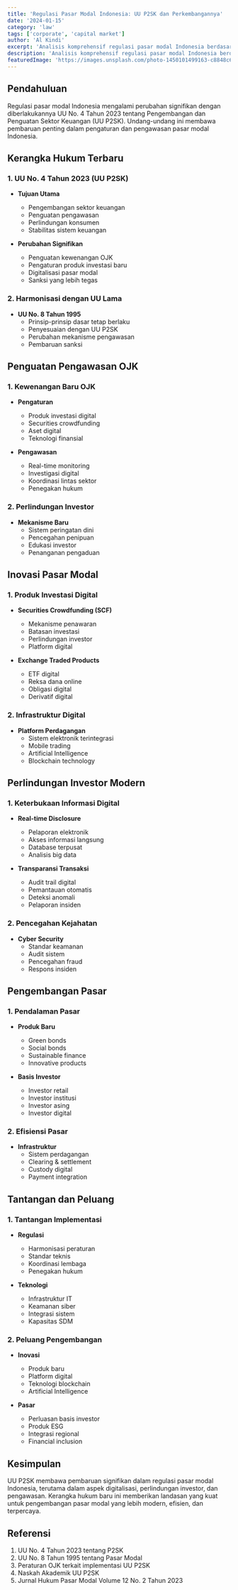 ```yaml
---
title: 'Regulasi Pasar Modal Indonesia: UU P2SK dan Perkembangannya'
date: '2024-01-15'
category: 'law'
tags: ['corporate', 'capital market']
author: 'Al Kindi'
excerpt: 'Analisis komprehensif regulasi pasar modal Indonesia berdasarkan UU P2SK dan peraturan terkini, termasuk perubahan signifikan dalam pengaturan dan pengawasan pasar modal.'
description: 'Analisis komprehensif regulasi pasar modal Indonesia berdasarkan UU P2SK dan peraturan terkini, termasuk perubahan signifikan dalam pengaturan dan pengawasan pasar modal.'
featuredImage: 'https://images.unsplash.com/photo-1450101499163-c8848c66ca85?q=80&w=1920&auto=format&fit=crop'
---
```


## Pendahuluan

Regulasi pasar modal Indonesia mengalami perubahan signifikan dengan diberlakukannya UU No. 4 Tahun 2023 tentang Pengembangan dan Penguatan Sektor Keuangan (UU P2SK). Undang-undang ini membawa pembaruan penting dalam pengaturan dan pengawasan pasar modal Indonesia.

## Kerangka Hukum Terbaru

### 1. UU No. 4 Tahun 2023 (UU P2SK)

- **Tujuan Utama**

  - Pengembangan sektor keuangan
  - Penguatan pengawasan
  - Perlindungan konsumen
  - Stabilitas sistem keuangan

- **Perubahan Signifikan**
  - Penguatan kewenangan OJK
  - Pengaturan produk investasi baru
  - Digitalisasi pasar modal
  - Sanksi yang lebih tegas

### 2. Harmonisasi dengan UU Lama

- **UU No. 8 Tahun 1995**
  - Prinsip-prinsip dasar tetap berlaku
  - Penyesuaian dengan UU P2SK
  - Perubahan mekanisme pengawasan
  - Pembaruan sanksi

## Penguatan Pengawasan OJK

### 1. Kewenangan Baru OJK

- **Pengaturan**

  - Produk investasi digital
  - Securities crowdfunding
  - Aset digital
  - Teknologi finansial

- **Pengawasan**
  - Real-time monitoring
  - Investigasi digital
  - Koordinasi lintas sektor
  - Penegakan hukum

### 2. Perlindungan Investor

- **Mekanisme Baru**
  - Sistem peringatan dini
  - Pencegahan penipuan
  - Edukasi investor
  - Penanganan pengaduan

## Inovasi Pasar Modal

### 1. Produk Investasi Digital

- **Securities Crowdfunding (SCF)**

  - Mekanisme penawaran
  - Batasan investasi
  - Perlindungan investor
  - Platform digital

- **Exchange Traded Products**
  - ETF digital
  - Reksa dana online
  - Obligasi digital
  - Derivatif digital

### 2. Infrastruktur Digital

- **Platform Perdagangan**
  - Sistem elektronik terintegrasi
  - Mobile trading
  - Artificial Intelligence
  - Blockchain technology

## Perlindungan Investor Modern

### 1. Keterbukaan Informasi Digital

- **Real-time Disclosure**

  - Pelaporan elektronik
  - Akses informasi langsung
  - Database terpusat
  - Analisis big data

- **Transparansi Transaksi**
  - Audit trail digital
  - Pemantauan otomatis
  - Deteksi anomali
  - Pelaporan insiden

### 2. Pencegahan Kejahatan

- **Cyber Security**
  - Standar keamanan
  - Audit sistem
  - Pencegahan fraud
  - Respons insiden

## Pengembangan Pasar

### 1. Pendalaman Pasar

- **Produk Baru**

  - Green bonds
  - Social bonds
  - Sustainable finance
  - Innovative products

- **Basis Investor**
  - Investor retail
  - Investor institusi
  - Investor asing
  - Investor digital

### 2. Efisiensi Pasar

- **Infrastruktur**
  - Sistem perdagangan
  - Clearing & settlement
  - Custody digital
  - Payment integration

## Tantangan dan Peluang

### 1. Tantangan Implementasi

- **Regulasi**

  - Harmonisasi peraturan
  - Standar teknis
  - Koordinasi lembaga
  - Penegakan hukum

- **Teknologi**
  - Infrastruktur IT
  - Keamanan siber
  - Integrasi sistem
  - Kapasitas SDM

### 2. Peluang Pengembangan

- **Inovasi**

  - Produk baru
  - Platform digital
  - Teknologi blockchain
  - Artificial Intelligence

- **Pasar**
  - Perluasan basis investor
  - Produk ESG
  - Integrasi regional
  - Financial inclusion

## Kesimpulan

UU P2SK membawa pembaruan signifikan dalam regulasi pasar modal Indonesia, terutama dalam aspek digitalisasi, perlindungan investor, dan pengawasan. Kerangka hukum baru ini memberikan landasan yang kuat untuk pengembangan pasar modal yang lebih modern, efisien, dan terpercaya.

## Referensi

1. UU No. 4 Tahun 2023 tentang P2SK
2. UU No. 8 Tahun 1995 tentang Pasar Modal
3. Peraturan OJK terkait implementasi UU P2SK
4. Naskah Akademik UU P2SK
5. Jurnal Hukum Pasar Modal Volume 12 No. 2 Tahun 2023
